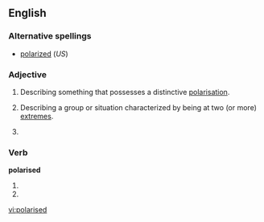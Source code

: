 ==English==

===Alternative spellings===
*[[polarized]] (''US'')

===Adjective===
{{en-adj}}

# {{UK}} Describing something that possesses a distinctive [[polarisation]].
# {{UK}} Describing a group or situation characterized by being at two (or more) [[extreme]]s.
# {{alternative spelling of|polarized}}

===Verb===
'''polarised'''

# {{past of|[[polarise]]}}
# {{alternative spelling of|polarized}}

[[vi:polarised]]